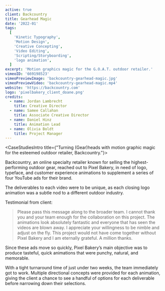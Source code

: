 ```yaml
---
active: true
client: Backcountry
title: Gearhead Magic
date: '2022-01'
tags:
  [
    'Kinetic Typography',
    'Motion Design',
    'Creative Concepting',
    'Video Editing',
    'Scripting/Storyboarding',
    'logo animation',
  ]
excerpt: 'Motion graphics magic for the G.O.A.T. outdoor retailer.'
vimeoID: '669198523'
vimeoPreviewImage: 'backcountry-gearhead-magic.jpg'
vimeoPreviewVideo: 'backcountry-gearhead-magic.mp4'
website: 'https://backcountry.com'
logo: 'pixelbakery_client_doane.png'
credits:
  - name: Jordan Lambrecht
    title: Creative Director
  - name: Samee Callahan
    title: Associate Creative Director
  - name: Daniel Hinz
    title: Animation Lead
  - name: Olivia Boldt
    title: Project Manager
---
```


<CaseStudiesIntro title={"Turning (Gear)heads with motion graphic magic for the esteemed outdoor retailer, Backcountry."}>

Backcountry, an online specialty retailer known for selling the highest-performing outdoor gear, reached out to Pixel Bakery, in need of logo, typeface, and customer experience animations to supplement a series of four YouTube ads for their brand.

The deliverables to each video were to be unique, as each closing logo animation was a subtle nod to a different outdoor industry.

Testimonial from client:

> Please pass this message along to the broader team. I cannot thank you and your team enough for the collaboration on this project. The animations look absolutely fantastic and everyone that has seen the videos are blown away. I appreciate your willingness to be nimble and adjust on the fly. This project would not have come together without Pixel Bakery and I am eternally grateful. A million thanks.

</CaseStudiesIntro>
<CaseStudiesTags/>
<CaseStudiesDescription textColor={'cream'} bgColor={'pink-light'} headerColor={'pink'} header={'Process'}>

Since these ads move so quickly, Pixel Bakery’s main objective was to produce tasteful, quick animations that were punchy, natural, and memorable.

With a tight turnaround time of just under two weeks, the team immediately got to work. Multiple directional concepts were provided for each animation, giving the client a chance to see a handful of options for each deliverable before narrowing down their selections.

</CaseStudiesDescription>
